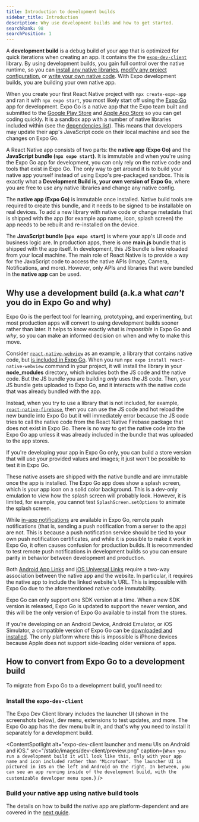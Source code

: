 ```yaml
---
title: Introduction to development builds
sidebar_title: Introduction
description: Why use development builds and how to get started.
searchRank: 98
searchPosition: 1
---
```



A **development build** is a debug build of your app that is optimized for quick iterations when creating an app. It contains the the [`expo-dev-client`](/versions/latest/sdk/dev-client/) library. By using development builds, you gain full control over the native runtime, so you can [install any native libraries](#use-libraries-with-native-code-that-arent-in-expo-go), [modify any project configuration](/config-plugins/introduction/), or [write your own native code](/modules/get-started/). With Expo development builds, you are building your own native app.

<Collapsible summary="Difference between Expo Go and development builds">

When you create your first React Native project with `npx create-expo-app` and ran it with `npx expo start`, you most likely start off using the [Expo Go](https://expo.dev/go) app for development. Expo Go is a native app that the Expo team built and submitted to the [Google Play Store](https://play.google.com/store/apps/details?id=host.exp.exponent) and [Apple App Store](https://apps.apple.com/us/app/expo-go/id982107779) so you can get coding quickly. It is a sandbox app with a number of native libraries included within (see the [dependencies list](https://github.com/expo/expo/blob/main/apps/expo-go/package.json#L23)). This means that developers may update their app's JavaScript code on their local machine and see the changes on Expo Go.

A React Native app consists of two parts: the **native app (Expo Go)** and the **JavaScript bundle (`npx expo start`)**. It is immutable and when you're using the Expo Go app for development, you can only rely on the native code and tools that exist in Expo Go. The only way to get around it is to build your native app yourself instead of using Expo's pre-packaged sandbox. This is exactly what a **Development Build is, your own version of Expo Go**, where you are free to use any native libraries and change any native config.

</Collapsible>

<Collapsible summary="Native app and JavaScript bundle">

The **native app (Expo Go)** is immutable once installed. Native build tools are required to create this bundle, and it needs to be signed to be installable on real devices. To add a new library with native code or change metadata that is shipped with the app (for example app name, icon, splash screen) the app needs to be rebuilt and re-installed on the device.

The **JavaScript bundle (`npx expo start`)** is where your app's UI code and business logic are. In production apps, there is one **main.js** bundle that is shipped with the app itself. In development, this JS bundle is live reloaded from your local machine. The main role of React Native is to provide a way for the JavaScript code to access the native APIs (Image, Camera, Notifications, and more). However, only APIs and libraries that were bundled in the **native app** can be used.

</Collapsible>

<VideoBoxLink
  videoId="FdjczjkwQKE"
  title="Expo Go & Development Builds: which should you use?"
  description="In this tutorial video Beto explains what each of them is, and when to choose a development build."
/>

## Why use a development build (a.k.a what _can't_ you do in Expo Go and why)

Expo Go is the perfect tool for learning, prototyping, and experimenting, but most production apps will convert to using development builds sooner rather than later. It helps to know exactly what is _impossible_ in Expo Go and _why_, so you can make an informed decision on when and why to make this move.

<Collapsible summary="Use libraries with native code that aren't in Expo Go">

Consider [`react-native-webview`](/versions/latest/sdk/webview/) as an example, a library that contains native code, but [is included in Expo Go](https://github.com/expo/expo/blob/main/apps/expo-go/package.json#L23). When you run `npx expo install react-native-webview` command in your project, it will install the library in your **node_modules** directory, which includes both the JS code and the native code. But the JS bundle you are building _only_ uses the JS code. Then, your JS bundle gets uploaded to Expo Go, and it interacts with the native code that was already bundled with the app.

Instead, when you try to use a library that is not included, for example, [`react-native-firebase`](/guides/using-firebase/#using-react-native-firebase), then you can use the JS code and hot reload the new bundle into Expo Go but it will immediately error because the JS code tries to call the native code from the React Native Firebase package that does not exist in Expo Go. There is no way to get the native code into the Expo Go app unless it was already included in the bundle that was uploaded to the app stores.

</Collapsible>

<Collapsible summary="Test changes in app icon, name, splash screen">

If you're developing your app in Expo Go only, you can build a store version that will use your provided values and images; it just won't be possible to test it in Expo Go.

These native assets are shipped with the native bundle and are immutable once the app is installed. The Expo Go app does show a splash screen, which is your app icon on a solid color background. This is a dev-only emulation to view how the splash screen will probably look. However, it is limited, for example, you cannot test `SplashScreen.setOptions` to animate the splash screen.

</Collapsible>

<Collapsible summary="Remote push notifications">

While [in-app notifications](/versions/latest/sdk/notifications/) are available in Expo Go, remote push notifications (that is, sending a push notification from a server to the app) are not. This is because a push notification service should be tied to your own push notification certificates, and while it is possible to make it work in Expo Go, it often causes confusion for production builds. It is recommended to test remote push notifications in development builds so you can ensure parity in behavior between development and production.

</Collapsible>

<Collapsible summary="Implementing App/Universal links">

Both [Android App Links](/linking/android-app-links/) and [iOS Universal Links](/linking/ios-universal-links/) require a two-way association between the native app and the website. In particular, it requires the native app to include the linked website's URL. This is impossible with Expo Go due to the aforementioned native code immutability.

</Collapsible>

<Collapsible summary="Open projects using older SDKs (iOS device only)">

Expo Go can only support one SDK version at a time. When a new SDK version is released, Expo Go is updated to support the newer version, and this will be the only version of Expo Go available to install from the stores.

If you're developing on an Android Device, Android Emulator, or iOS Simulator, a compatible version of Expo Go can be [downloaded and installed](https://expo.dev/go). The only platform where this is impossible is iPhone devices because Apple does not support side-loading older versions of apps.

</Collapsible>

## How to convert from Expo Go to a development build

To migrate from Expo Go to a development build, you'll need to:

<Step label="1">

### Install the `expo-dev-client`

The Expo Dev Client library includes the launcher UI (shown in the screenshots below), dev menu, extensions to test updates, and more. The Expo Go app has the dev menu built in, and that's why you need to install it separately for a development build.

<ContentSpotlight
  alt="expo-dev-client launcher and menu UIs on Android and iOS."
  src="/static/images/dev-client/preview.png"
  caption={`When you run a development build it will look like this, only with your app name and icon included rather than "Microfoam". The launcher UI is pictured in iOS on the left and Android on the right. In between, you can see an app running inside of the development build, with the customizable developer menu open.`}
/>

</Step>

<Step label="2">

### Build your native app using native build tools

The details on how to build the native app are platform-dependent and are covered in the [next guide](/develop/development-builds/create-a-build).

</Step>
